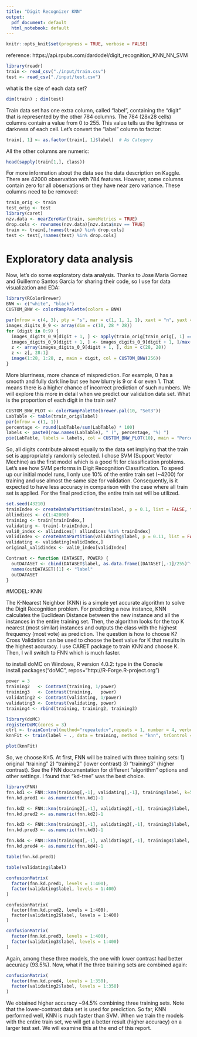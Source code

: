 ---
title: "Digit Recognizer KNN"
output:
  pdf_document: default
  html_notebook: default
---

```{r package-options, include=FALSE}
knitr::opts_knit$set(progress = TRUE, verbose = FALSE)
```
reference: https://api.rpubs.com/dardodel/digit_recognition_KNN_NN_SVM

``` {r}
library(readr)
train <- read_csv("./input/train.csv")
test <- read_csv("./input/test.csv")
```

what is the size of each data set?

``` {r}
dim(train) ; dim(test)
```

Train data set has one extra column, called “label”, containing the “digit” that is represented by the other 784 columns. The 784 (28x28 cells) columns contain a value from 0 to 255. This value tells us the lightness or darkness of each cell. Let’s convert the “label” column to factor:

``` {r}
train[, 1] <- as.factor(train[, 1]$label)  # As Category
```
All the other columns are numeric:

``` {r}
head(sapply(train[1,], class))
```

For more information about the data see the data description on Kaggle. There are 42000 observation with 784 features. However, some columns contain zero for all observations or they have near zero variance. These columns need to be removed:

``` {r}
train_orig <- train
test_orig <- test
library(caret) 
nzv.data <- nearZeroVar(train, saveMetrics = TRUE)
drop.cols <- rownames(nzv.data)[nzv.data$nzv == TRUE]
train <- train[,!names(train) %in% drop.cols]
test <- test[,!names(test) %in% drop.cols]
```

# Exploratory data analysis
Now, let’s do some exploratory data analysis. Thanks to Jose Maria Gomez and Guillermo Santos Garcia for sharing their code, so I use for data visualization and EDA:

``` {r}
library(RColorBrewer)
BNW <- c("white", "black")
CUSTOM_BNW <- colorRampPalette(colors = BNW)

par(mfrow = c(4, 3), pty = "s", mar = c(1, 1, 1, 1), xaxt = "n", yaxt = "n")
images_digits_0_9 <- array(dim = c(10, 28 * 28))
for (digit in 0:9) {
  images_digits_0_9[digit + 1, ] <- apply(train_orig[train_orig[, 1] == digit, -1], 2, sum)
  images_digits_0_9[digit + 1, ] <- images_digits_0_9[digit + 1, ]/max(images_digits_0_9[digit + 1, ]) * 255
  z <- array(images_digits_0_9[digit + 1, ], dim = c(28, 28))
  z <- z[, 28:1]
  image(1:28, 1:28, z, main = digit, col = CUSTOM_BNW(256))
}
```

More blurriness, more chance of misprediction. For example, 0 has a smooth and fully dark line but see how blurry is 9 or 4 or even 1. That means there is a higher chance of incorrect prediction of such numbers. We will explore this more in detail when we predict our validation data set. What is the proportion of each digit in the train set?

``` {r}
CUSTOM_BNW_PLOT <- colorRampPalette(brewer.pal(10, "Set3"))
LabTable <- table(train_orig$label)
par(mfrow = c(1, 1))
percentage <- round(LabTable/sum(LabTable) * 100)
labels <- paste0(row.names(LabTable), " (", percentage, "%) ")
pie(LabTable, labels = labels, col = CUSTOM_BNW_PLOT(10), main = "Percentage of Digits (Training Set)")

```

So, all digits contribute almost equally to the data set implying that the train set is appropriately randomly selected. I chose SVM (Support Vector Mechine) as the first model which is a good fit for classification problems. Let’s see how SVM performs in Digit Recognition Classification. To speed up our initial model runs, I only use 10% of the entire train set (~4200) for training and use almost the same size for validation. Consequently, is it expected to have less accuracy in comparison with the case where all train set is applied. For the final prediction, the entire train set will be utilized.

``` {r}
set.seed(43210)
trainIndex <- createDataPartition(train$label, p = 0.1, list = FALSE, times = 1)
allindices <- c(1:42000)
training <- train[trainIndex,]
validating <- train[-trainIndex,]
vali0_index <- allindices[! allindices %in% trainIndex]
validIndex <- createDataPartition(validating$label, p = 0.11, list = FALSE, times = 1)
validating <- validating[validIndex,]
original_validindex <- vali0_index[validIndex]
```

``` {r}
Contrast <- function (DATASET, POWER) {
  outDATASET <- cbind(DATASET$label, as.data.frame((DATASET[,-1]/255)^(POWER)*255))
  names(outDATASET)[1] <- "label"  
  outDATASET
}
```

#MODEL: KNN

The K-Nearest Neighbor (KNN) is a simple yet accurate algorithm to solve the Digit Recognition problem. For predicting a new instance, KNN calculates the Euclidean Distance between the new instance and all the instances in the entire training set. Then, the algorithm looks for the top K nearest (most similar) instances and outputs the class with the highest frequency (most vote) as prediction. The question is how to choose K? Cross Validation can be used to choose the best value for K that results in the highest accuracy. I use CARET package to train KNN and choose K. Then, I will switch to FNN which is much faster.

to install doMC on Windows, R version 4.0.2: type in the Console
install.packages("doMC", repos="http://R-Forge.R-project.org")
``` {r}
power = 3
training2   <- Contrast(training, 1/power)
training3   <- Contrast(training,   power)
validating2 <- Contrast(validating, 1/power)
validating3 <- Contrast(validating, power)
training4 <- rbind(training, training2, training3)
```

``` {r}

library(doMC)
registerDoMC(cores = 3)
ctrl <- trainControl(method="repeatedcv",repeats = 1, number = 4, verboseIter = T, allowParallel = T)
knnFit <- train(label ~ ., data = training, method = "knn", trControl = ctrl)
```


``` {r}
plot(knnFit)
```

So, we choose K=5. At first, FNN will be trained with three training sets: 1) original “training” 2) “training2” (lower contrast) 3) “training3” (higher contrast). See the FNN documentation for different “algorithm” options and other settings. I found that “kd-tree” was the best choice.

``` {r}
library(FNN)
fnn.kd1 <- FNN::knn(training[,-1], validating[,-1], training$label, k=5, algorithm = c("kd_tree"))
fnn.kd.pred1 <- as.numeric(fnn.kd1)-1

fnn.kd2 <- FNN::knn(training2[,-1], validating2[,-1], training2$label, k=5, algorithm = c("kd_tree"))
fnn.kd.pred2 <- as.numeric(fnn.kd2)-1

fnn.kd3 <- FNN::knn(training3[,-1], validating3[,-1], training3$label, k=5, algorithm = c("kd_tree"))
fnn.kd.pred3 <- as.numeric(fnn.kd3)-1

fnn.kd4 <- FNN::knn(training4[,-1], validating2[,-1], training4$label, k=5, algorithm = c("kd_tree"))
fnn.kd.pred4 <- as.numeric(fnn.kd4)-1
```

``` {r}
table(fnn.kd.pred1)
```
```{r}
table(validating$label)
```

```{r}
confusionMatrix(
  factor(fnn.kd.pred1, levels = 1:400),
  factor(validating$label, levels = 1:400)
)
```


```{undefined echo=FALSE}
confusionMatrix(
  factor(fnn.kd.pred2, levels = 1:400),
  factor(validating2$label, levels = 1:400)
)
```

```{r}
confusionMatrix(
  factor(fnn.kd.pred3, levels = 1:400),
  factor(validating3$label, levels = 1:400)
)
```

Again, among these three models, the one with lower contrast had better accuracy (93.5%). Now, what if the three training sets are combined again:
``` {r}
confusionMatrix(
  factor(fnn.kd.pred4, levels = 1:350),
  factor(validating2$label, levels = 1:350)
)

```


We obtained higher accuracy ~94.5% combining three training sets. Note that the lower-contrast data set is used for prediction. So far, KNN performed well, KNN  is much faster than SVM. 
When we train the models with the entire train set, we will get a better result (higher accuracy) on a larger test set. We will examine this at the end of this report.
